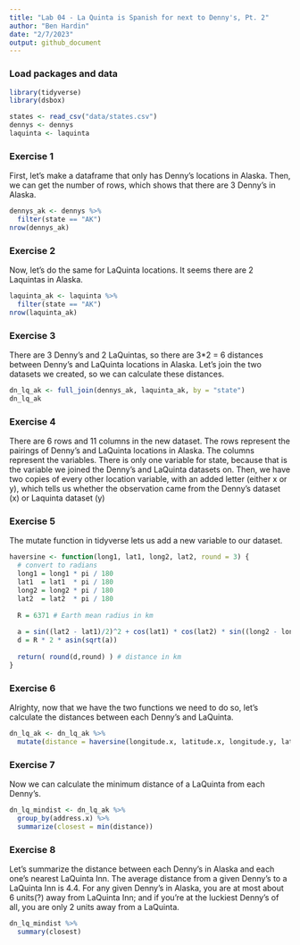 ```yaml
---
title: "Lab 04 - La Quinta is Spanish for next to Denny's, Pt. 2"
author: "Ben Hardin"
date: "2/7/2023"
output: github_document
---
```


### Load packages and data

```r
library(tidyverse) 
library(dsbox) 
```

```r
states <- read_csv("data/states.csv")
dennys <- dennys
laquinta <- laquinta
```

### Exercise 1

First, let's make a dataframe that only has Denny's locations in Alaska. Then, we can get the number of rows, which shows that there are 3 Denny's in Alaska.

```r
dennys_ak <- dennys %>%
  filter(state == "AK")
nrow(dennys_ak)
```

### Exercise 2

Now, let's do the same for LaQuinta locations. It seems there are 2 Laquintas in Alaska.

```r
laquinta_ak <- laquinta %>%
  filter(state == "AK")
nrow(laquinta_ak)
```

### Exercise 3

There are 3 Denny's and 2 LaQuintas, so there are 3*2 = 6 distances between Denny's and LaQuinta locations in Alaska. Let's join the two datasets we created, so we can calculate these distances.

```r
dn_lq_ak <- full_join(dennys_ak, laquinta_ak, by = "state")
dn_lq_ak
```

### Exercise 4

There are 6 rows and 11 columns in the new dataset. The rows represent the pairings of Denny's and LaQuinta locations in Alaska. The columns represent the variables. There is only one variable for state, because that is the variable we joined the Denny's and LaQuinta datasets on. Then, we have two copies of every other location variable, with an added letter (either x or y), which tells us whether the observation came from the Denny's dataset (x) or Laquinta dataset (y)

### Exercise 5

The mutate function in tidyverse lets us add a new variable to our dataset.

```r
haversine <- function(long1, lat1, long2, lat2, round = 3) {
  # convert to radians
  long1 = long1 * pi / 180
  lat1  = lat1  * pi / 180
  long2 = long2 * pi / 180
  lat2  = lat2  * pi / 180
  
  R = 6371 # Earth mean radius in km
  
  a = sin((lat2 - lat1)/2)^2 + cos(lat1) * cos(lat2) * sin((long2 - long1)/2)^2
  d = R * 2 * asin(sqrt(a))
  
  return( round(d,round) ) # distance in km
}
```

### Exercise 6

Alrighty, now that we have the two functions we need to do so, let's calculate the distances between each Denny's and LaQuinta.

```r
dn_lq_ak <- dn_lq_ak %>%
  mutate(distance = haversine(longitude.x, latitude.x, longitude.y, latitude.y))
```

### Exercise 7

Now we can calculate the minimum distance of a LaQuinta from each Denny's. 

```r
dn_lq_mindist <- dn_lq_ak %>%
  group_by(address.x) %>%
  summarize(closest = min(distance))
```

### Exercise 8

Let's summarize the distance between each Denny's in Alaska and each one's nearest LaQuinta Inn. The average distance from a given Denny's to a LaQuinta Inn is 4.4. For any given Denny's in Alaska, you are at most about 6 units(?) away from LaQuinta Inn; and if you're at the luckiest Denny's of all, you are only 2 units away from a LaQuinta. 

```r
dn_lq_mindist %>%
  summary(closest)


```